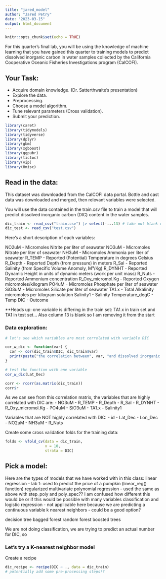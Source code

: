 ```yaml
---
title: "jared_model"
author: "Jared Petry"
date: "2023-03-15"
output: html_document
---
```


```r
knitr::opts_chunk$set(echo = TRUE)
```

For this quarter's final lab, you will be using the knowledge of machine learning that you have gained this quarter to training models to predict dissolved inorganic carbon in water samples collected by the California Cooperative Oceanic Fisheries Investigations program (CalCOFI).

## Your Task:
- Acquire domain knowledge. (Dr. Satterthwaite's presentation)
- Explore the data.
- Preprocessing.
- Choose a model algorithm.
- Tune relevant parameters (Cross validation).
- Submit your prediction.

```r
library(caret) 
library(tidymodels) 
library(tidyverse)
library(dplyr) 
library(gbm)
library(xgboost)
library(ggpubr)
library(tictoc)
library(vip)
library(Hmisc)
```


## Read in the data: 

This dataset was downloaded from the CalCOFI data portal. Bottle and cast data was downloaded and merged, then relevant variables were selected.

You will use the data contained in the train.csv file to train a model that will predict dissolved inorganic carbon (DIC) content in the water samples.

```r
dic_train <- read_csv("train.csv") |> select(-...13) # take out blank column
dic_test <- read_csv("test.csv")
```

Here's a short description of each variables: 

NO2uM - Micromoles Nitrite per liter of seawater
NO3uM - Micromoles Nitrate per liter of seawater
NH3uM - Micromoles Ammonia per liter of seawater
R_TEMP - Reported (Potential) Temperature in degrees Celsius
R_Depth - Reported Depth (from pressure) in meters
R_Sal - Reported Salinity (from Specific Volume Anomoly, M³/Kg)
R_DYNHT - Reported Dynamic Height in units of dynamic meters (work per unit mass)
R_Nuts - Reported Ammonium concentration
R_Oxy_micromol.Kg - Reported Oxygen micromoles/kilogram
PO4uM - Micromoles Phosphate per liter of seawater
SiO3uM - Micromoles Silicate per liter of seawater
TA1.x - Total Alkalinity micromoles per kilogram solution
Salinity1 - Salinity
Temperature_degC - Temp
DIC - Outcome

**Heads up: one variable is differing in the train set: TA1.x in train set and TA1 in test set... Also column 13 is blank so I am removing it from the start

### Data exploration: 

```r
# let's see which variables are most correlated with variable DIC 

cor_w_dic <- function(var) {
  cor <- cor(dic_train$DIC, dic_train$var)
  print(paste("the correlation between", var, "and dissolved inorganic carbon is:", cor))
}

# test the function with one variable
cor_w_dic(Lat_Dec)

corr <- rcorr(as.matrix(dic_train))
corr$r

```
As we can see from this correlation matrix, the variables that are highly correlated with DIC are: 
- NO3uM
- R_TEMP
- R_Depth
- R_Sal
- R_DYNHT
- R_Oxy_micromol.Kg 
- PO4uM 
- SiO3uM 
- TA1.x 
- Salinity1

Variables that are NOT highly correlated with DIC: 
- id 
- Lat_Dec 
- Lon_Dec 
- NO2uM
- NH3uM
- R_Nuts

Create some cross validation folds for the training data: 
```r
folds <- vfold_cv(data = dic_train, 
                  v = 10,
                  strata = DIC)
```


## Pick a model: 

Here are the types of models that we have worked with in this class: 
linear regression 
- lab 1: used to predict the price of a pumpkin (linear_reg() function)
regularized multivariate polynomial regression 
- used the same as above with step_poly and poly_spec?? I am confused how different this would be or if this would be possible with many variables
classification and logistic regression 
- not applicable here because we are predicting a continuous variable
k nearest neighbors 
- could be a good option?

decision tree 
bagged forest
random forest 
boosted trees

We are not doing classification, we are trying to predict an actual number for DIC, so 

### Let's try a K-nearest neighbor model 

Create a recipe 
```r
dic_recipe <- recipe(DIC ~ ., data = dic_train)
# potentially add some pre-processing steps??
```






